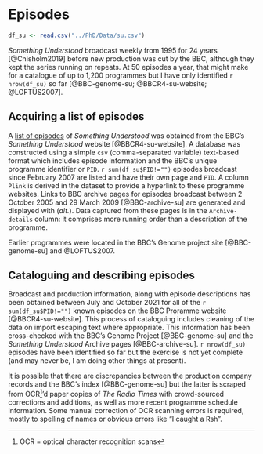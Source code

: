 # Episodes

```r
df_su <- read.csv("../PhD/Data/su.csv")
```

*Something Understood* broadcast weekly from 1995 for 24 years [@Chisholm2019] before new production was cut by the BBC, although they kept the series running on repeats. At 50 episodes a year, that might make for a catalogue of up to 1,200 programmes but I have only identified `r nrow(df_su)` so far [@BBC-genome-su; @BBCR4-su-website; @LOFTUS2007].

## Acquiring a list of episodes

A [list of episodes](#su-episode-list) of *Something Understood* was obtained from the BBC's *Something Understood* website [@BBCR4-su-website]. A database was constructed using a simple `csv` (comma-separated variable) text-based format which includes episode information and the BBC's unique programme identifier or `PID`. `r sum(df_su$PID!="")` episodes broadcast since February 2007 are listed and have their own page and `PID`. A column `Plink` is derived in the dataset to provide a hyperlink to these programme websites. Links to BBC archive pages for episodes broadcast between 2 October 2005 and 29 March 2009 [@BBC-archive-su] are generated and displayed with (*alt.*). Data captured from these pages is in the `Archive-details` column: it comprises more running order than a description of the programme.

Earlier programmes were located in the BBC's Genome project site [@BBC-genome-su] and @LOFTUS2007.

## Cataloguing and describing episodes

Broadcast and production information, along with episode descriptions has been obtained between July and October 2021 for all of the `r sum(df_su$PID!="")` known episodes on the BBC Proramme website [@BBCR4-su-website]. This process of cataloguing includes cleaning of the data on import escaping text where appropriate. This information has been cross-checked with the BBC's Genome Project [@BBC-genome-su] and the *Something Understood* Archive pages [@BBC-archive-su]. `r nrow(df_su)` episodes have been identified so far but the exercise is not yet complete (and may never be, I am doing other things at present).

It is possible that there are discrepancies between the production company records and the BBC's index [@BBC-genome-su] but the latter is scraped from OCR[^tla-ocr]'d paper copies of *The Radio Times* with crowd-sourced corrections and additions, as well as more recent programme schedule information. Some manual correction of OCR scanning errors is required, mostly to spelling of names or obvious errors like "I caught a Rsh". 

[^tla-ocr]: OCR = optical character recognition scans
